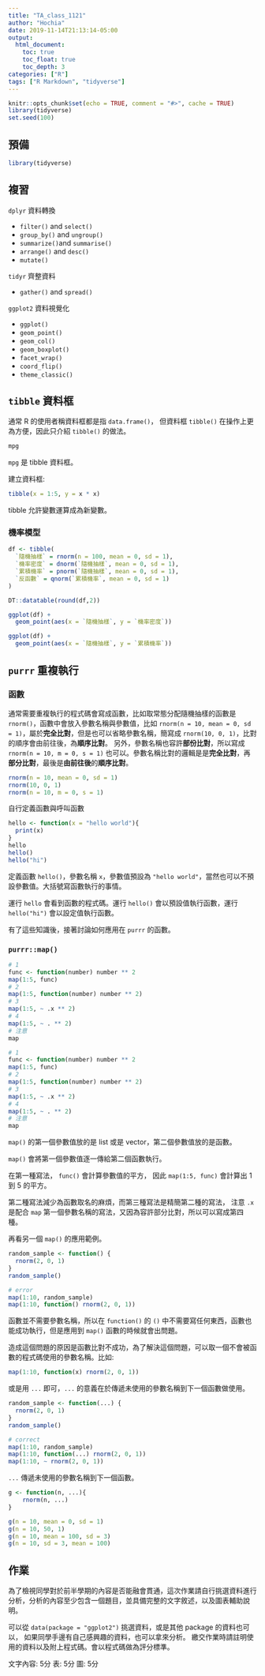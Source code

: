 ```yaml
---
title: "TA_class_1121"
author: "Hochia"
date: 2019-11-14T21:13:14-05:00
output: 
  html_document:
    toc: true
    toc_float: true
    toc_depth: 3
categories: ["R"]
tags: ["R Markdown", "tidyverse"]
---
```


```r
knitr::opts_chunk$set(echo = TRUE, comment = "#>", cache = TRUE)
library(tidyverse)
set.seed(100)
```

## 預備

```r
library(tidyverse)
```

## 複習

`dplyr` 資料轉換

  * `filter()` and `select()`
  * `group_by()` and `ungroup()`
  * `summarize()`and `summarise()`
  * `arrange()` and `desc()`
  * `mutate()`

`tidyr` 齊整資料

  * `gather()` and `spread()`

`ggplot2` 資料視覺化

  * `ggplot()`
  * `geom_point()`
  * `geom_col()`
  * `geom_boxplot()`
  * `facet_wrap()`
  * `coord_flip()`
  * `theme_classic()`

## `tibble` 資料框

通常 R 的使用者稱資料框都是指 `data.frame()`，
但資料框 `tibble()` 在操作上更為方便，因此只介紹 `tibble()` 的做法。

```r
mpg
```

`mpg` 是 tibble 資料框。

建立資料框:

```r
tibble(x = 1:5, y = x * x)
```

tibble 允許變數運算成為新變數。

### 機率模型

```r
df <- tibble(
  `隨機抽樣` = rnorm(n = 100, mean = 0, sd = 1),
  `機率密度` = dnorm(`隨機抽樣`, mean = 0, sd = 1),
  `累積機率` = pnorm(`隨機抽樣`, mean = 0, sd = 1),
  `反函數` = qnorm(`累積機率`, mean = 0, sd = 1)
)
```

```r
DT::datatable(round(df,2))
```

```r
ggplot(df) +
  geom_point(aes(x = `隨機抽樣`, y = `機率密度`))
```

```r
ggplot(df) +
  geom_point(aes(x = `隨機抽樣`, y = `累積機率`))
```

## `purrr` 重複執行

### 函數

通常需要重複執行的程式碼會寫成函數，比如取常態分配隨機抽樣的函數是 `rnorm()`，函數中會放入參數名稱與參數值，比如 `rnorm(n = 10, mean = 0, sd = 1)`，屬於**完全比對**，但是也可以省略參數名稱，簡寫成 `rnorm(10, 0, 1)`，比對的順序會由前往後，為**順序比對**。
另外，參數名稱也容許**部份比對**，所以寫成 `rnorm(n = 10, m = 0, s = 1)` 也可以。參數名稱比對的邏輯是是**完全比對**，再**部分比對**，最後是**由前往後**的**順序比對**。

```r
rnorm(n = 10, mean = 0, sd = 1)
rnorm(10, 0, 1)
rnorm(n = 10, m = 0, s = 1)
```

自行定義函數與呼叫函數

```r
hello <- function(x = "hello world"){
  print(x)
}
hello
hello()
hello("hi")
```

定義函數 `hello()`，參數名稱 `x`，參數值預設為 `"hello world"`，當然也可以不預設參數值。大括號寫函數執行的事情。

運行 `hello` 會看到函數的程式碼。運行 `hello()` 會以預設值執行函數，運行 `hello("hi")` 會以設定值執行函數。

有了這些知識後，接著討論如何應用在 `purrr` 的函數。

### `purrr::map()`

```r
# 1
func <- function(number) number ** 2
map(1:5, func)
# 2
map(1:5, function(number) number ** 2)
# 3
map(1:5, ~ .x ** 2)
# 4
map(1:5, ~ . ** 2)
# 注意
map
```

```r
# 1
func <- function(number) number ** 2
map(1:5, func)
# 2
map(1:5, function(number) number ** 2)
# 3
map(1:5, ~ .x ** 2)
# 4
map(1:5, ~ . ** 2)
# 注意
map
```

`map()` 的第一個參數值放的是 list 或是 vector，第二個參數值放的是函數。

`map()` 會將第一個參數值逐一傳給第二個函數執行。

在第一種寫法， `func()` 會計算參數值的平方，
因此 `map(1:5, func)` 會計算出 1 到 5 的平方。

第二種寫法減少為函數取名的麻煩，而第三種寫法是精簡第二種的寫法，
注意 `.x` 是配合 `map` 第一個參數名稱的寫法，又因為容許部分比對，所以可以寫成第四種。

再看另一個 `map()` 的應用範例。

```r
random_sample <- function() {
  rnorm(2, 0, 1)
}
random_sample()

# error
map(1:10, random_sample)
map(1:10, function() rnorm(2, 0, 1))
```

函數並不需要參數名稱，所以在 `function()` 的 `()` 中不需要寫任何東西，函數也能成功執行，但是應用到 `map()` 函數的時候就會出問題。

造成這個問題的原因是函數比對不成功，為了解決這個問題，可以取一個不會被函數的程式碼使用的參數名稱。比如:

```r
map(1:10, function(x) rnorm(2, 0, 1))
```

或是用 `...` 即可，`...` 的意義在於傳遞未使用的參數名稱到下一個函數做使用。

```r
random_sample <- function(...) {
  rnorm(2, 0, 1)
}
random_sample()

# correct
map(1:10, random_sample) 
map(1:10, function(...) rnorm(2, 0, 1))
map(1:10, ~ rnorm(2, 0, 1))
```

`...` 傳遞未使用的參數名稱到下一個函數。

```r
g <- function(n, ...){
    rnorm(n, ...)
}

g(n = 10, mean = 0, sd = 1)
g(n = 10, 50, 1)
g(n = 10, mean = 100, sd = 3)
g(n = 10, sd = 3, mean = 100)
```

## 作業

為了檢視同學對於前半學期的內容是否能融會貫通，這次作業請自行挑選資料進行分析，分析的內容至少包含一個題目，並具備完整的文字敘述，以及圖表輔助說明。

可以從 `data(package = "ggplot2")` 挑選資料，或是其他 package 的資料也可以，
如果同學手邊有自己感興趣的資料，也可以拿來分析。
繳交作業時請註明使用的資料以及附上程式碼。會以程式碼做為評分標準。

文字內容: 5分
表: 5分
圖: 5分









